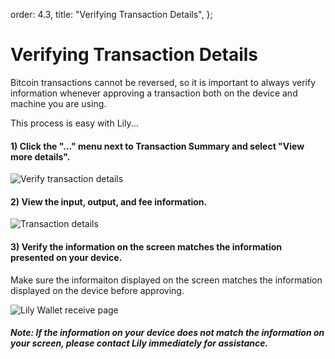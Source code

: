 
  order: 4.3,
  title: "Verifying Transaction Details",
};

# Verifying Transaction Details

Bitcoin transactions cannot be reversed, so it is important to always verify information whenever approving a transaction both on the device and machine you are using.

This process is easy with Lily...

#### 1) Click the "..." menu next to Transaction Summary and select "View more details".

<img src={ViewMoreDetailsDropdown} alt="Verify transaction details" />

#### 2) View the input, output, and fee information.

<img src={TransactionDetails} alt="Transaction details" />

#### 3) Verify the information on the screen matches the information presented on your device.

Make sure the informaiton displayed on the screen matches the information displayed on the device before approving.

<img src={ConfirmTxOnDevice} alt="Lily Wallet receive page" />

#### _Note: If the information on your device does not match the information on your screen, please contact Lily immediately for assistance._
